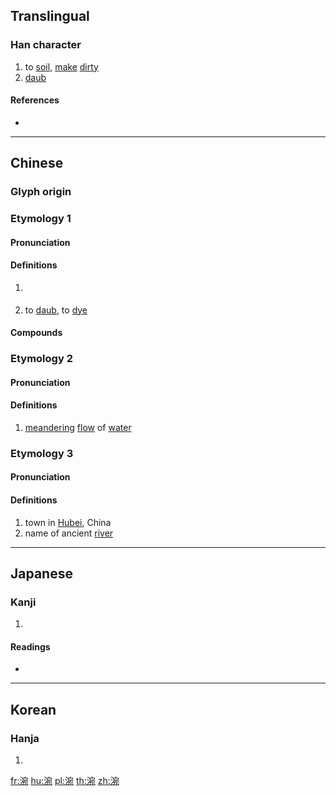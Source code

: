 {{character info/new}}
==Translingual==

===Han character===
{{Han char|rn=85|rad=水|as=08|sn=11|four=33112|canj=EJNU|ids=⿰氵宛}}

# to [[soil]], [[make]] [[dirty]]
# [[daub]]

====References====
* {{Han ref|kx=0628.110|dkj=17593|dj=1030.040|hdz=31662.040|uh=6DB4|ud=28084|bh=D5E2|bd=54754}}

----

==Chinese==
{{zh-forms|alt=𣹠}}

===Glyph origin===
{{Han etym}}

===Etymology 1===

====Pronunciation====
{{zh-pron
|m=wò
|c=wo3
|mc=y
|oc=1
|ma=
|cat=v
}}

====Definitions====
{{zh-hanzi}}

# {{alt-form|lang=zh|[[汙]]/[[污]]}} {{gloss|to [[soil#Verb|soil]]}} <!-- 《廣韻》涴：泥著物也。-->
# to [[daub]], to [[dye]] <!-- [1] 唐·杜甫〈虢國夫人〉：卻嫌脂粉涴顏色，澹掃蛾眉朝至尊。[2]《清平山堂话本》: 姚卞佛开玉版纸,涴饱紫毫笔,长揖一声,下笔便写。-->

====Compounds====
{{zh-der|涴染|涴漫}}

===Etymology 2===

====Pronunciation====
{{zh-pron
|m=wǎn
|c=
|mc=
|oc=2+3
|ma=
|cat=v
}}

====Definitions====
{{zh-hanzi}}

# [[meandering]] [[flow]] of [[water]] <!-- 《韻會》委遠切，𠀤音宛。涴演，水迴曲貌。《郭璞·江賦》洪瀾涴演而雲迴。-->

===Etymology 3===
{{zh-wp|zh:涴市镇}}

====Pronunciation====
{{zh-pron
|m=yuān
|c=
|mc=
|oc=
|ma=
|cat=
}}

====Definitions====
{{zh-hanzi}}

# town in [[Hubei]], China
# name of ancient [[river]] <!-- 《集韻》紆願切，音怨。水名。 -->

----

==Japanese==

===Kanji===
{{ja-kanji|grade=|rs=水08}}

# {{defn|lang=ja|sort=水08}}

====Readings====
* {{ja-readings|on=[[えん]] (en), [[おん]] (on), [[か]] (ka), [[わ]] (wa)|kun=}}

----

==Korean==

===Hanja===
{{ko-hanja|hangeul=완|eumhun=|rv=wan|mr=wan|y=wan}}

# {{defn|lang=ko|sort=水08}}

[[fr:涴]]
[[hu:涴]]
[[pl:涴]]
[[th:涴]]
[[zh:涴]]